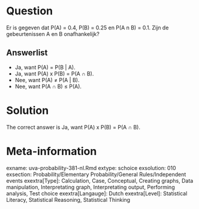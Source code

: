 Question
========

Er is gegeven dat P(A) = 0.4, P(B) = 0.25 en P(A n B) = 0.1. Zijn de gebeurtenissen A en B onafhankelijk? 

Answerlist
----------
* Ja, want P(A) = P(B | A).
* Ja, want P(A) x P(B) = P(A &#8745; B).
* Nee, want P(A) &ne; P(A | B).
* Nee, want P(A &#8745; B) &le; P(A).

Solution
========

The correct answer is  Ja, want P(A) x P(B) = P(A &#8745; B). 

Meta-information
================
exname: uva-probability-381-nl.Rmd 
extype: schoice 
exsolution: 010 
exsection: Probability/Elementary Probability/General Rules/Independent events
exextra[Type]: Calculation, Case, Conceptual, Creating graphs, Data manipulation, Interpretating graph, Interpretating output, Performing analysis, Test choice 
exextra[Langauge]: Dutch 
exextra[Level]: Statistical Literacy, Statistical Reasoning, Statistical Thinking 
